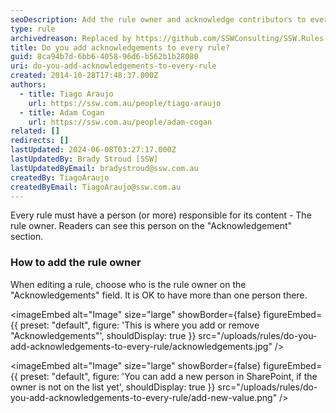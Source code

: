 ```yaml
---
seoDescription: Add the rule owner and acknowledge contributors to every rule in SharePoint.
type: rule
archivedreason: Replaced by https://github.com/SSWConsulting/SSW.Rules.Content/wiki/How-to-Add-an-Acknowledgment
title: Do you add acknowledgements to every rule?
guid: 8ca94b7d-6bb6-4058-96d6-b562b1b28080
uri: do-you-add-acknowledgements-to-every-rule
created: 2014-10-28T17:48:37.000Z
authors:
  - title: Tiago Araujo
    url: https://ssw.com.au/people/tiago-araujo
  - title: Adam Cogan
    url: https://ssw.com.au/people/adam-cogan
related: []
redirects: []
lastUpdated: 2024-06-08T03:27:17.000Z
lastUpdatedBy: Brady Stroud [SSW]
lastUpdatedByEmail: bradystroud@ssw.com.au
createdBy: TiagoAraujo
createdByEmail: TiagoAraujo@ssw.com.au
---
```


Every rule must have a person (or more) responsible for its content - The rule owner. Readers can see this person on the "Acknowledgement" section.
### How to add the rule owner

When editing a rule, choose who is the rule owner on the "Acknowledgements" field. It is OK to have more than one person there.


<imageEmbed
  alt="Image"
  size="large"
  showBorder={false}
  figureEmbed={{
    preset: "default",
    figure: 'This is where you add or remove "Acknowledgements"',
    shouldDisplay: true
  }}
  src="/uploads/rules/do-you-add-acknowledgements-to-every-rule/acknowledgements.jpg"
/>


<imageEmbed
  alt="Image"
  size="large"
  showBorder={false}
  figureEmbed={{
    preset: "default",
    figure: 'You can add a new person in SharePoint, if the owner is not on the list yet',
    shouldDisplay: true
  }}
  src="/uploads/rules/do-you-add-acknowledgements-to-every-rule/add-new-value.png"
/>
